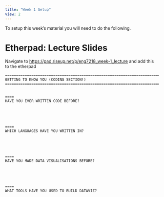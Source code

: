 ```yaml
---
title: "Week 1 Setup"
view: 2
---
```


To setup this week's material you will need to do the following.

# Etherpad: Lecture Slides

Navigate to [https://pad.riseup.net/p/eng7218_week-1_lecture](https://pad.riseup.net/p/eng7218_week-1_lecture) and add this to the etherpad

````verbatim






==============================================================================
GETTING TO KNOW YOU (CODING SECTION!)
==============================================================================


====
HAVE YOU EVER WRITTEN CODE BEFORE?





====
WHICH LANGUAGES HAVE YOU WRITTEN IN?





====
HAVE YOU MADE DATA VISUALISATIONS BEFORE?





====
WHAT TOOLS HAVE YOU USED TO BUILD DATAVIZ?




````






